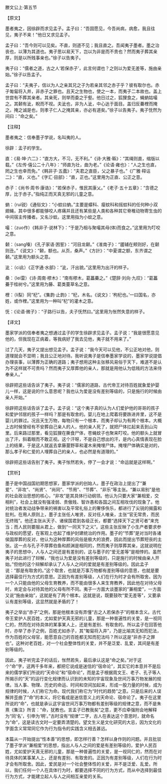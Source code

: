 

滕文公上·第五节

【原文】

墨者夷之，因徐辟而求见孟子。孟子曰：“吾固愿见，今吾尚病，病愈，我且往见，夷子不来！”他日又求见孟子。

孟子曰：“吾今则可以见矣。不直，则道不见；我且直之。吾闻夷子墨者。墨之治丧也，以薄为其道也。夷子思以易天下，岂以为非是而不贵也？然而夷子葬其亲厚，则是以所贱事亲也。”徐子以告夷子。

夷子曰：“儒者之道，古之人‘若保赤子’，此言何谓也？之则以为爱无差等，施由亲始。”徐子以告孟子。

孟子曰：“夫夷子，信以为人之亲其兄之子为若亲其邻之赤子乎？彼有取尔也。赤子匍匐将入井，非赤子之罪也。且天之生物也，使之一本，而夷子二本故也。盖上世尝有不葬其亲者。其亲死，则举而委之于壑。他日过之，狐狸食之，蝇蚋姑嘬之。其颡有泚，睨而不视。夫泚也，非为人泚，中心达于面目。盖归反虆梩而掩之。掩之诚是也，则孝子仁人之掩其亲，亦必有道矣。”徐子以告夷子。夷子怃然为间曰：“命之矣。”

【注释】

墨者夷之：信奉墨子学说，名叫夷的人。

徐辟：孟子的学生。

直：《易·坤·六二》：“直方大，不习，无不利。”《诗·大雅·緜》：“其绳则直，缩版以载。”《左传·僖公二十八年》：“师直为壮，曲为老。”《论语·雍也》：“人之生也直，罔之生也幸而免。”《韩非子·五蠹》：“夫君之直臣，父之暴子也。”《广雅·释诂二》：“直，义也。”《字汇·目部》：“直，正也。”这里用为正直、公正之意。

赤子：《尚书·周书·康诰》：“若保赤子，惟民其康乂。”《老子·五十五章》：“含德之厚，比于赤子。”指纯正而天真无邪的儿童之意。

蚋：（rui锐）《通俗文》：“小蚊曰蚋。”主要是蠓科、瘿蚊科和摇蚊科的任何种小双翅蝇，其中很多都能够咬人疼痛并且还有某些是人类和各种其它脊椎动物寄生虫的中间宿主传播者。又名沙蚊。这里用指为小蚊之意。

嘬：（zuo作）《韩非子·说林下》：“于是乃相与聚嘬其母(体)而食之。”这里用为叮咬之意。

颡：（sang嗓）《孔子家语·困誓》：“河目龙颡。”《淮南子》：“靥辅在颊则好，在颡则丑。”《说文》：“颡，额也。从页，桑声。”《方計》：“中夏谓之额，东齐谓之颡。”这里用为额头之意。

泚：（ci此）《正字通·水部》：“泚，汗出貌。”这里用为出汗的样子。

櫐：（lei雷）《诗·周南·樛木》：“南有樛木，葛藟虆之。”《楚辞·刘向·九叹》：“葛藟虆于桂树兮。”这里用为藤、葛类蔓草名之意。

梩：（li梨）同“杞”。《集韵·止韵》：“杞，木名。《说文》：‘枸杞也。’一曰国名，亦姓，或作梩。”这里用为一种叫“杞”的灌木之意。

怃：《论语·微子》：“子路行以告，夫子怃然曰。”这里用为怅然失意的样子。

【译文】

墨家学派的信奉者夷之想通过孟子的学生徐辟求见孟子。孟子说：“我是很愿意见他的，但我现在正病着，等我病好了我去见他，夷子就不用来了。”

过了几天，夷子又提出想见孟子。孟子说：“我今天可以见他，不公正地对他，则道理就会不显明；我且公正地对待。我听说夷子是信奉墨家学说的，墨家学说提倡办理丧事，以薄葬为正确的道路；夷子想用这种主张移风易俗于天下，难道不是认为不这样就不可贵吗？然而夷子又厚葬他的亲人，那就是用他认为低贱的方法来侍奉亲人。”

徐辟把这些话告诉了夷子。夷子说：“儒家的道路，古代帝王对待百姓就象爱护婴儿一样，这是说的什么意思呢？我也认为爱是没有差别等级的，只是施行的时候由亲人开始。”

徐辟把这些话告诉了孟子。孟子说：“这个夷子真的认为人们爱护他的哥哥的孩子和爱护邻居的孩子一样吗？那是有取舍的。婴儿在地上爬着将要跌进井里，这不是婴儿的罪过。况且天生万物，每物只有一个根本，而夷子却认为有两个根本。大概上古时候曾经有不安葬自己亲人的人，他的亲人死了，就把尸体扛起来丢到山沟里。后来路过那里，看见狐狸在撕食尸体，苍蝇蚊子也聚来叮咬。他的额头上就冒出了汗，斜着眼而不敢正视。这个汗呀，不是自己想出的汗，是内心真情表现在脸上的结果，于是这人就返去拿藤蔓野草和灌木来掩埋尸体。掩埋尸体确实是对的，那么孝子和仁爱的人埋葬自己的亲人，也必然是有道理的。”

徐辟把这些话告别了夷子。夷子怅然若失，停了一会才说：“命运就是这样啊。”

【赏析】

墨子是中国战国初期思想家，墨家学派的创始人。墨子在政治上提出了“兼爱”、“非攻”、“尚贤”、“尚同”、“节用”、“节葬”、“非乐”等主张。“兼以易别”是他的社会政治思想的核心，“非攻”是其具体行动纲领。他认为只要大家“兼相爱，交相利”，社会上就没有强凌弱、贵傲贱、智诈愚和各国之间互相攻伐的现象了。他对统治者发动战争带来的祸害以及平常礼俗上的奢侈佚乐，都进行了尖锐的揭露和批判。在用人原则上，墨子主张任人唯贤，反对任人唯亲，主张“官无常贵，而民无终贱”。他还主张从天子、诸侯国君到各级正长，都要“选择天下之贤可者”来充当；而人民则要服从君上，做到“一同天下之义”。这些主张反映了小生产者要求参与政权的愿望，在客观上也起了维护封建统治的作用。墨子的“节葬”是对当时各诸侯国厚葬的反对，他认为这种厚葬的风俗是极大的浪费，因此而提出节葬短丧的主张。这一点与孔子不厚葬伯鱼和颜渊是相同的，然而夷子则厚葬其亲，这就说明在夷子的思想中，人与人之间还是有差别的，这与墨子的“爱无差等”是相悖的。虽然夷子对此进行了辩解，“我也认为爱是没有差别等级的，只是施行的时候由亲人开始。”但他的这个辩解却承认了人与人之间的爱就是有差别等级的。因此孟子说：“那是有取舍的。”这个取舍，也就是万事万物都有差别等级的意思，也就是要选择最佳行为方式的意思。正因为有差别等级，人们在行为时才会有所取舍。因为一个人只能由他的父母生育教养，而不能由很多人来生育教养，因此他在对待父母时，肯定会与对待其他的父母有所不同。夷子一方面大谈墨家的“兼相爱”，一方面又说“施由亲始”，这就是有了两个根本。这就是说，既要鼓吹“爱无差等”，又要承认有差别等级，这显然就是矛盾的了！

夷子之举出“赤子”之例，那是他根本没有弄懂“古之人若保赤子”的根本含义。古代帝王爱护人民百姓，尤如爱护天真无邪的儿童，那是一种普遍性的关爱，是一视同仁的，然而在对待具体的某事某人上，还是有差别、有取舍的。所以孟子在回答他时，亦举了赤子之例，百姓尤如赤子，其“匍匐将入井”，乃是比喻其无知而犯法，作为百姓的父母官，能愿意自己的百姓都无知而犯法吗？所以这是“非赤子之罪也”。这种对老百姓，对一个社会整体性的关爱，并不是泛爱、乱爱，其间是有差别等级的。

因此，夷子听完孟子的话后，怅然若失，最后承认这是“命之矣。”对于这个“命”字，这两千多年来，都把它说成是迷信的“宿命论”，其实它的本意并不是后来的儒学家们所说的“天命论”和“宿命论”，而是孟子根据周文王、老子、孔子等人所揭示的“天”的运行变化规律而认识到的未知的宇宙现象及世间万事万物发展的规律。当人事、物理、历史的命运、时间和空间加起来，形成一股力量的时候，成为规律的时候，人们称它为命。现代我们称它为“时代的趋势”之意。只是后来的人误解并歪曲了“命”的本义，将它看成是迷信意义上的天命论、宿命论了。夷子在这里所说的“命”，也就是承认这宇宙世间万事万物都有差别等级的规律之意，而不是朱熹《集注》所言：“命，犹教也。言孟子已教我矣”之意，更不应牵强附会地解释为“同‘名’，引申为‘明’。”古时没有“规律”二字，古人在表达这个意思时，就命名为“命”，这是读古文时一定要弄清楚的。望文生义是文化研究的大忌，因为文化的字面含义常常同它作为行为指令的实践含义相去甚远。

本篇从一开始提出“性本善”的思想，即怎样行善？怎样以身作则的问题。并且批驳了墨子学派“兼相爱”的思想，指出人与人之间的爱是有差别等级的，爱护人民百姓，尤如爱护天真无邪的儿童，那是一种普遍性的关爱，是一视同仁的，然而在对待具体的某事某人上，还是有差别、有取舍的。正因为有差别等级，人们在行为时才会有所取舍。因此，爱民是对一个社会整体性的关爱，并不是泛爱、乱爱。所以，我们任何一个人在具体行为时，都要选择不同的行为方式，而从中选择到最佳行为方式，才能建立起人与人之间相互亲爱的关系。

